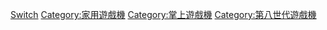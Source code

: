 {{Commonscat|Nintendo Switch}}
{{DEFAULTSORT:Nintendo Switch}}

[[Category:任天堂遊戲機|Switch]]
[[Category:家用遊戲機|Category:家用遊戲機]]
[[Category:掌上遊戲機|Category:掌上遊戲機]]
[[Category:第八世代遊戲機|Category:第八世代遊戲機]]